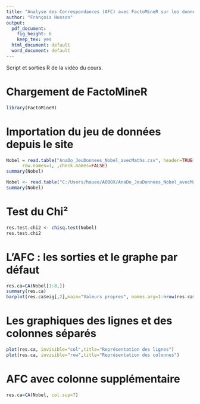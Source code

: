```yaml
---
title: "Analyse des Correspondances (AFC) avec FactoMineR sur les données du cours"
author: "François Husson"
output:
  pdf_document:
    fig_height: 6
    keep_tex: yes
  html_document: default
  word_document: default
---
```


Script et sorties R de la vidéo du cours.


# Chargement de FactoMineR
```r
library(FactoMineR)
```

# Importation du jeu de données depuis le site

```r
Nobel = read.table("AnaDo_JeuDonnees_Nobel_avecMaths.csv", header=TRUE, sep=";", 
      row.names=1, ,check.names=FALSE)
summary(Nobel)
```

```r
Nobel <- read.table("C:/Users/houee/AOBOX/AnaDo_JeuDonnees_Nobel_avecMaths.csv", header=TRUE, row.names=1, sep=";", fileEncoding="latin1")
summary(Nobel)
```

# Test du Chi²
```r
res.test.chi2 <- chisq.test(Nobel)
res.test.chi2
```

# L'AFC : les sorties et le graphe par défaut
```r
res.ca=CA(Nobel[1:8,])
summary(res.ca)
barplot(res.ca$eig[,2],main="Valeurs propres", names.arg=1:nrow(res.ca$eig))
```

# Les graphiques des lignes et des colonnes séparés
```r
plot(res.ca, invisible="col",title="Représentation des lignes")
plot(res.ca, invisible="row",title="Représentation des colonnes")
```

# AFC avec colonne supplémentaire
```r
res.ca=CA(Nobel, col.sup=7)
```

